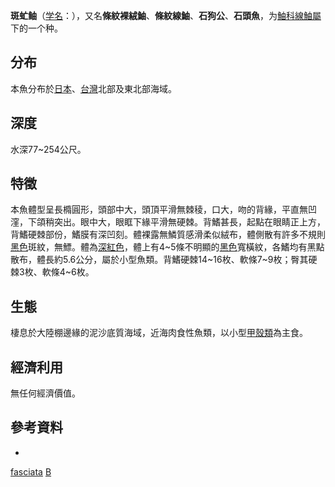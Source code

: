 {{Speciesbox
| genus = Ocosia
| species = fasciata
| status = NE
| status_system = iucn3.1
| trend = unknow
| authority = [[Matsubara|Matsubara]], 1943
| synonyms = *''Ocosia gracile, Fowler, 1943''
}}

'''斑虻鲉'''（[[学名|学名]]：{{lang|la|'''''Ocosia fasciata'''''}}），又名'''條紋裸絨鮋'''、'''條紋線鮋'''、'''石狗公'''、'''石頭魚'''，为[[鮋科|鮋科]][[線鮋屬|線鮋屬]]下的一个种。

==分布==
本魚分布於[[日本|日本]]、[[台灣|台灣]]北部及東北部海域。

==深度==
水深77~254公尺。

==特徵==
本魚體型呈長橢圓形，頭部中大，頭頂平滑無棘稜，口大，吻的背緣，平直無凹漥，下頜稍突出。眼中大，眼眶下緣平滑無硬棘。背鰭甚長，起點在眼睛正上方，背鰭硬棘部份，鰭膜有深凹刻。體裸露無鱗質感滑柔似絨布，體側散有許多不規則[[黑色|黑色]]斑紋，無鰾。體為[[深紅色|深紅色]]，體上有4~5條不明顯的[[黑色|黑色]]寬橫紋，各鰭均有黑點散布，體長約5.6公分，屬於小型魚類。背鰭硬棘14~16枚、軟條7~9枚；臀其硬棘3枚、軟條4~6枚。

==生態==
棲息於大陸棚邊緣的泥沙底質海域，近海肉食性魚類，以小型[[甲殼類|甲殼類]]為主食。

==經濟利用==
無任何經濟價值。

==參考資料==
* {{TaiBNET| zh=條紋裸絨鮋 | id=382852 | binomial=Ocosia fasciata | authority=Matsubara, 1943 | var= | accessdate=2013-01-24}}
{{Taxonbar|from=Q587570}}

[[Category:線鮋屬|fasciata]]
[[Category:1943年描述的鱼类|B]]